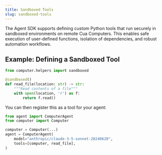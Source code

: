 ```yaml
---
title: Sandboxed Tools
slug: sandboxed-tools
---
```


The Agent SDK supports defining custom Python tools that run securely in sandboxed environments on remote Cua Computers. This enables safe execution of user-defined functions, isolation of dependencies, and robust automation workflows.

## Example: Defining a Sandboxed Tool

```python
from computer.helpers import sandboxed

@sandboxed()
def read_file(location: str) -> str:
    """Read contents of a file"""
    with open(location, 'r') as f:
        return f.read()
```

You can then register this as a tool for your agent:

```python
from agent import ComputerAgent
from computer import Computer

computer = Computer(...)
agent = ComputerAgent(
    model="anthropic/claude-3-5-sonnet-20240620",
    tools=[computer, read_file],
)
```

